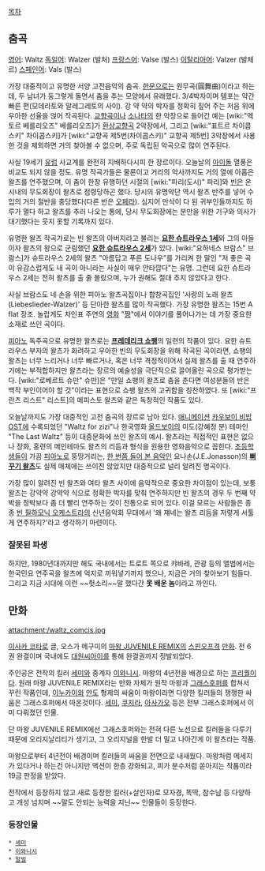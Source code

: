 [[목차]]

== 춤곡 ==
[[영어]]: Waltz
[[독일어]]: Walzer (발처)
[[프랑스어]]: Valse (발스)
[[이탈리아어]]: Valzer (발체르)
[[스페인어]]: Vals (발스)

가장 대중적이고 유명한 서양 고전음악의 춤곡. [[한문]]으로는 원무곡(圓舞曲)이라고 하는데, 두 남녀가 둥그렇게 돌면서 춤을 추는 모양에서 유래했다. 3/4박자이며 템포는 약간 빠른 편(모데라토와 알레그레토의 사이). 강 약 약의 박자를 정확히 짚어 주는 저음 위에 우아한 선율을 얹어 작곡된다. [[교향곡]]이나 [[소나타]]의 한 악장으로 들어간 예는 [wiki:"엑토르 베를리오즈" 베를리오즈]가 [[환상교향곡]] 2악장에서, 그리고 [wiki:"표트르 차이콥스키" 차이콥스키]가 [wiki:"교향곡 제5번(차이콥스키)" 교향곡 제5번] 3악장에서 사용한 것을 제외하면 거의 찾아볼 수 없으며, 주로 독립된 악곡으로 많이 연주된다.

사실 19세기 [[유럽]] 사교계를 완전히 지배하다시피 한 장르이다. 오늘날의 [[아이돌]] 열풍은 비교도 되지 않을 정도. 유명 작곡가들은 물론이고 거리의 악사까지도 거의 열에 아홉은 왈츠를 연주했으며, 이 춤이 한창 유행하던 시절의 [wiki:"파리(도시)" 파리]와 [[빈]]은 온 시내의 무도회장이 왈츠로 점령당하곤 했다. 당시의 유명악단 역시 왈츠 반주를 넣어 수입의 거의 절반을 충당했다(다른 반은 [[오페라]]). 심지어 만삭이 다 된 귀부인들까지도 하루가 멀다 하고 왈츠를 추러 나오는 통에, 당시 무도회장에는 분만을 위한 기구와 의사가 대기했다는 웃지 못할 기록까지 있다.

유명한 왈츠 작곡가로는 빈 왈츠의 아버지라고 불리는 '''[[요한 슈트라우스 1세]]'''와 그의 아들이자 왈츠의 왕으로 군림했던 '''[[요한 슈트라우스 2세]]'''가 있다. [wiki:"요하네스 브람스" 브람스]가 슈트라우스 2세의 왈츠 "아름답고 푸른 도나우"를 가리켜 한 말인 "저 좋은 곡이 유감스럽게도 내 곡이 아니라는 사실이 매우 안타깝다"는 유명. 그런데 요한 슈트라우스 2세는 전혀 왈츠를 출 줄 몰랐으며, 누가 권해도 절대 추지 않았다고 한다.

사실 브람스도 네 손을 위한 피아노 왈츠곡집이나 합창곡집인 '사랑의 노래 왈츠(Liebeslieder-Walzer)' 등 단아한 왈츠를 많이 작곡했다. 가장 유명한 왈츠는 15번 A flat 장조. 놀랍게도 차인표 주연의 [[영화]] "[[짱]]"에서 이야기를 풀어나가는 데 가장 중요한 소재로 쓰인 곡이다.

[[피아노]] 독주곡으로 유명한 왈츠로는 '''[[프레데리크 쇼팽]]'''의 일련의 작품이 있다. 요한 슈트라우스 부자의 왈츠가 화려하고 우아한 빈의 무도회장을 위해 작곡된 곡이라면, 쇼팽의 왈츠는 너무 느리거나 너무 빠르거나, 혹은 너무 격정적이어서 실제 왈츠를 출 때 연주하기에는 부적합하지만 왈츠라는 장르의 예술성을 극단적으로 끌어올린 곡으로 평가받는다. [wiki:"로베르트 슈만" 슈만]은 "만일 쇼팽의 왈츠로 춤을 춘다면 여성분들의 반은 백작 부인이어야 할 것"이라는 표현으로 쇼팽 왈츠의 고귀함을 칭찬하였다. 또 [wiki:"프란츠 리스트" 리스트]의 메피스토 왈츠와 같은 독창적인 작품도 있다.

오늘날까지도 가장 대중적인 고전 춤곡의 장르로 남아 있다. [[애니메이션]] [[카우보이 비밥]] [[OST]]에 수록되었던 "Waltz for zizi"나 한국영화 [[올드보이]]의 미도(강혜정 분) 테마인 "The Last Waltz" 등이 대중문화에 쓰인 왈츠의 예시. 왈츠라는 직접적인 표현은 없으나 장화, 홍련의 메인테마도 왈츠의 리듬과 형식을 원용한 영화음악으로 꼽힌다. [[초등학생]]들이 가끔 [[피아노]]로 뚱땅거리는, [[한 번쯤 들어 본 음악]]인 요나손(J.E.Jonasson)의 '''[http://blog.daum.net/kyc6663/5934 뻐꾸기 왈츠]'''도 실제 매체에는 쓰이진 않았지만 대중적으로 널리 알려진 명곡이다.

가장 많이 알려진 빈 왈츠와 여타 왈츠 사이에 음악적으로 중요한 차이점이 있는데, 보통 왈츠는 강약약 강약약 식으로 정확한 박자를 맞춰 연주하지만 빈 왈츠의 경우 두 번째 약박을 정박보다 좀 더 빨리 연주하는 것이 전통으로 되어 있다. 이걸 모르는 사람들은 종종 [[빈 필하모닉 오케스트라]]의 신년음악회 무대에서 '왜 쟤네는 왈츠 리듬을 저렇게 서툴게 연주하지?'라고 생각하기 마련이다.

=== 잘못된 파생 ===
하지만, 1980년대까지만 해도 국내에서는 트로트 쪽으로 캬바레, 관광 등의 앨범에서는 한국민요 연주곡을 왈츠에 억지로 끼워넣기까지 했으나, 지금은 거의 찾아보기 힘들다. 그리고 지금 시대에 이런 ~~헛소리~~말 했다간 '''못 배운 놈'''이라고 까인다.
== 만화 ==
attachment:/waltz_comcis.jpg

[[이사카 코타로]] 글, 오스가 메구미의 [[마왕 JUVENILE REMIX]]의 [[스핀오프]]격 [[만화]]. 전 6권 완결이며 국내에도 [[대원씨아이]]를 통해 완결권까지 정발되었다.

주인공은 전작의 킬러 [[세미]]와 중계자 [[이와니시]]. 마왕의 4년전을 배경으로 하는 [[프리퀄]]이다. 원래 마왕 JUVENILE REMIX라는 만화 자체가 원작 마왕과 [[그래스호퍼]]를 합쳐서 꾸린 작품인데, [[이누카이]]와 [[안도]] 형제의 싸움이 마왕이라면 다양한 킬러들의 쟁쟁한 싸움은 그래스호퍼에서 따온것이다. [[세미]], [[쿠지라]], [[아사가오]] 등은 전부 그래스호퍼에서 이미 다뤄졌던 인물.

단 마왕 JUVENILE REMIX에선 그래스호퍼와는 전혀 다른 노선으로 킬러들을 다루기 때문에 오리지날리티가 생기고, 그 오리지널을 한발 더 밀고 나아간게 이 왈츠라는 작품.

마왕으로부터 4년전이 배경이며 킬러들의 싸움을 전면으로 내새웠다. 마왕처럼 메세지가 있다거나 하는건 아니지만 액션이 한층 강화되고, 피가 분수처럼 쏟아지는 작품이라 19금 판정을 받았다.  

전작에서 등장하지 않고 새로 등장한 킬러(+살인자)로 모자경, 똑딱, 참수남 등 다양하고 개성 넘치며 ~~말도 안되는 능력을 지닌~~ 인물들이 등장한다.

=== 등장인물 ===
 * [[세미]]
 * [[이와니시]]
 * [[말벌]]
